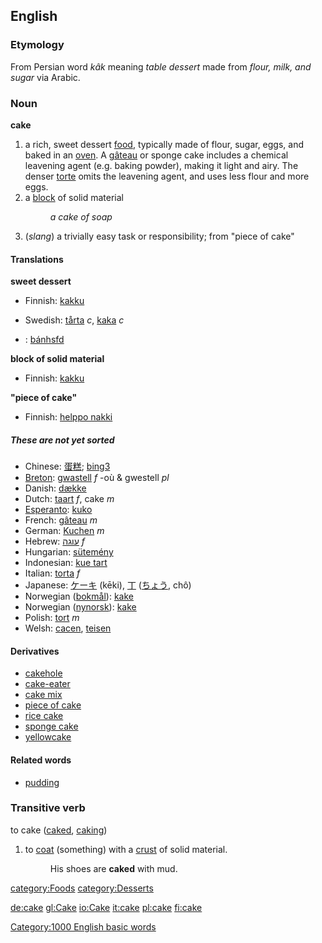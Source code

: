 ==English==
===Etymology===
From Persian word ''kâk'' meaning ''table dessert'' made from ''flour, milk, and sugar'' via Arabic.
=== Noun ===
'''cake'''
#a rich, sweet dessert [[food]], typically made of flour, sugar, eggs, and baked in an [[oven]]. A [[gâteau]] or sponge cake includes a chemical leavening agent (e.g. baking powder), making it light and airy. The denser [[torte]] omits the leavening agent, and uses less flour and more eggs.
#a [[block]] of solid material
#:''a cake of soap''
#(''slang'') a trivially easy task or responsibility; from "piece of cake"

==== Translations ====
<!--DefA-->'''sweet dessert'''
{{top}}
<!--languages from A to I go here-->
*Finnish: [[kakku]]
{{mid}}
<!--languages from J to Z go here-->
*Swedish: [[tårta]] ''c'', [[kaka]] ''c''
*{{vi}}: [[bánh]]sfd
{{bottom}}

<!--DefB-->'''block of solid material'''
{{top}}
<!--languages from A to I go here-->
*Finnish: [[kakku]]
{{mid}}
<!--languages from J to Z go here-->
{{bottom}}

<!--DefC-->'''"piece of cake"'''
{{top}}
<!--languages from A to I go here-->
*Finnish: [[helppo nakki]]
{{mid}}
<!--languages from J to Z go here-->
{{bottom}}

===== These are not yet sorted =====
*Chinese: [[蛋糕]]; [[bing3]]
*[[Breton]]: [[gwastell]] ''f'' -où & gwestell ''pl''
*Danish: [[dække]]
*Dutch: [[taart]] ''f'', cake ''m''
*[[Esperanto]]: [[kuko]]
*French: [[gâteau]] ''m''
*German: [[Kuchen]] ''m''
*Hebrew: [[עוגה]] ''f''
*Hungarian: [[sütemény]]
*Indonesian: [[kue tart]]
*Italian: [[torta]] ''f''
*Japanese: [[ケーキ]] (kēki), [[丁]] ([[ちょう]], chô)
*Norwegian ([[bokmål]]): [[kake]]
*Norwegian ([[nynorsk]]): [[kake]]
*Polish: [[tort]] ''m''
*Welsh: [[cacen]], [[teisen]]

====Derivatives====
*[[cakehole]]
*[[cake-eater]]
*[[cake mix]]
*[[piece of cake]]
*[[rice cake]]
*[[sponge cake]]
*[[yellowcake]]

====Related words====
*[[pudding]]

===Transitive verb===
;to cake  ([[caked]], [[caking]])
# to [[coat]] (something) with a [[crust]] of solid material.
#:His shoes are '''caked''' with mud.

[[Category:1000 English basic words]]
[[category:Foods]]
[[category:Desserts]]

[[de:cake]]
[[gl:Cake]]
[[io:Cake]]
[[it:cake]]
[[pl:cake]]
[[fi:cake]]